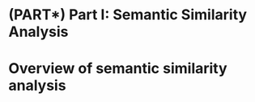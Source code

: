# (PART\*) Part I: Semantic Similarity Analysis {-}


# Overview of semantic similarity analysis {#semantic-similarity-overview}

